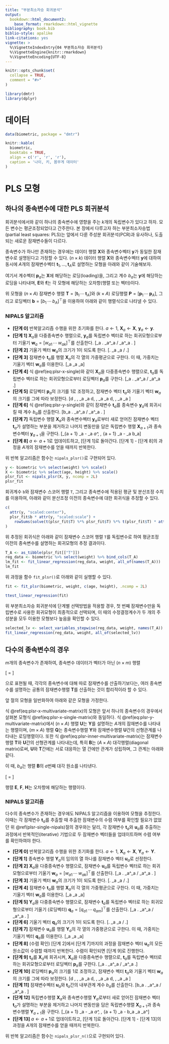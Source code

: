 ```yaml
---
title: "부분최소자승 회귀분석"
output: 
  bookdown::html_document2:
    base_format: rmarkdown::html_vignette
bibliography: book.bib
biblio-style: apalike
link-citations: yes
vignette: >
  %\VignetteIndexEntry{04 부분최소자승 회귀분석}
  %\VignetteEngine{knitr::rmarkdown}
  %\VignetteEncoding{UTF-8}
---
```


```r
knitr::opts_chunk$set(
  collapse = TRUE,
  comment = "#>"
)
```

```r
library(dmtr)
library(dplyr)
```


# 데이터

```r
data(biometric, package = "dmtr")
```

```r
knitr::kable(
  biometric, 
  booktabs = TRUE,
  align = c('r', 'r', 'r'),
  caption = '나이, 키, 몸무게 데이터'
)
```


# PLS 모형 {#plsr-model}

## 하나의 종속변수에 대한 PLS 회귀분석

회귀분석에서와 같이 하나의 종속변수에 영향을 주는 $k$개의 독립변수가 있다고 하자. 모든 변수는 평균조정되었다고 간주한다. 본 장에서 다루고자 하는 부분최소자승법(partial least squares: PLS)는 앞에서 다룬 주성분 회귀분석(PCR)과 유사하나, 도출되는 새로운 잠재변수들이 다르다.

종속변수가 하나만 존재하는 경우에는 데이터 행렬 $\mathbf{X}$와 종속변수벡터 $\mathbf{y}$가 동일한 잠재변수로 설명된다고 가정할 수 있다. $(n \times k)$ 데이터 행렬 $\mathbf{X}$와 종속변수벡터 $\mathbf{y}$에 대하여 동시에 $A$개의 잠재변수벡터 $\mathbf{t}_1, \ldots, \mathbf{t}_A$로 설명하는 모형을 아래와 같이 기술해보자.

\begin{eqnarray}
\mathbf{X} &=& \mathbf{t}_1 \mathbf{p}_1^\top + \mathbf{t}_2 \mathbf{p}_2^\top + \cdots + \mathbf{t}_A \mathbf{p}_A^\top + \mathbf{E} (\#eq:plsr-x-single)\\
\mathbf{y} &=& \mathbf{t}_1 b_1 + \mathbf{t}_2 b_2 + \cdots + \mathbf{t}_A b_A + \mathbf{f} (\#eq:plsr-y-single)
\end{eqnarray}

여기서 계수벡터 $\mathbf{p}_a$는 $\mathbf{X}$에 해당하는 로딩(loading)을, 그리고 계수 $b_a$는 $\mathbf{y}$에 해당하는 로딩을 나타내며, $\mathbf{E}$와 $\mathbf{f}$는 각 모형에 해당하는 오차항(행렬 또는 벡터)이다.

위 모형을 ($n \times A$) 잠재변수 행렬 $\mathbf{T} = \left[\mathbf{t}_1 \, \cdots \, \mathbf{t}_A \right]$와 $(k \times A)$ 로딩행렬 $\mathbf{P} = \left[\mathbf{p}_1 \, \cdots \, \mathbf{p}_A \right]$, 그리고 로딩벡터 $\mathbf{b} = \left[b_1 \, \cdots \, b_A \right]^\top$을 이용하여 아래와 같이 행렬식으로 나타낼 수 있다.

\begin{eqnarray}
\mathbf{X} &=& \mathbf{T}\mathbf{P}^\top + \mathbf{E} (\#eq:plsr-x-single-matrix)\\
\mathbf{y} &=& \mathbf{T}\mathbf{b} + \mathbf{f} (\#eq:plsr-y-single-matrix)
\end{eqnarray}


### NIPALS 알고리즘 {#plsr-single-nipals}

- **[단계 0]** 반복알고리즘 수행을 위한 초기화를 한다. $a \leftarrow 1$,  $\mathbf{X}_a \leftarrow \mathbf{X}$, $\mathbf{y}_a \leftarrow \mathbf{y}$.
- **[단계 1]** $\mathbf{X}_a$을 다중종속변수 행렬으로, $\mathbf{y}_a$를 독립변수 벡터로 하는 회귀모형으로부터 기울기 $\mathbf{w}_a = [w_{a1} \, \cdots \, w_{ak}]^\top$를 산출한다.
\[\mathbf{w}_a \leftarrow \left. \mathbf{X}_a^\top \mathbf{y}_a \middle/ \mathbf{y}_a^\top \mathbf{y}_a \right.  \]
- **[단계 2]** 기울기 벡터 $\mathbf{w}_a$의 크기가 1이 되도록 한다. 
\[\left. \mathbf{w}_a \leftarrow \mathbf{w}_a \middle/ \sqrt{\mathbf{w}_a^\top \mathbf{w}_a} \right.\]
- **[단계 3]** 잠재변수 $\mathbf{t}_a$를 행렬 $\mathbf{X}_a$의 각 열의 가중평균으로 구한다. 이 때, 가중치는 기울기 벡터 $\mathbf{w}_a$를 이용한다.
\[\mathbf{t}_a \leftarrow \mathbf{X}_a \mathbf{w}_a\]
- **[단계 4]** 식 \@ref(eq:plsr-x-single)와 같이 $\mathbf{X}_a$을 다중종속변수 행렬으로, $\mathbf{t}_a$를 독립변수 벡터로 하는 회귀모형으로부터 로딩벡터 $\mathbf{p}_a$를 구한다.
\[\mathbf{p}_a \leftarrow \left. \mathbf{X}_a^\top \mathbf{t}_a \middle/ \mathbf{t}_a^\top \mathbf{t}_a \right.\]
- **[단계 5]** 로딩벡터 $\mathbf{p}_a$의 크기를 1로 조정하고, 잠재변수 벡터 $\mathbf{t}_a$와 기울기 벡터 $\mathbf{w}_a$의 크기를 그에 따라 보정한다.
\[d \leftarrow \sqrt{\mathbf{p}_a^\top \mathbf{p}_a}, \, \mathbf{t}_a \leftarrow \mathbf{t}_a d, \, \mathbf{w}_a \leftarrow \mathbf{w}_a d, \, \mathbf{p}_a \leftarrow \frac{1}{d} \mathbf{p}_a \]
- **[단계 6]** 식 \@ref(eq:plsr-y-single)와 같이 잠재변수 $\mathbf{t}_a$를 종속변수 $\mathbf{y}_a$에 회귀시킬 때 계수 $b_a$를 산출한다.
\[b_a \leftarrow \left. \mathbf{y}_a^\top \mathbf{t}_a \middle/ \mathbf{t}_a^\top \mathbf{t}_a \right. \]
- **[단계 7]** 독립변수 행렬 $\mathbf{X}_a$와 종속변수벡터 $\mathbf{y}_a$로부터 새로 얻어진 잠재변수 벡터 $\mathbf{t}_a$가 설명하는 부분을 제거하고 나머지 변동만을 담은 독립변수 행렬 $\mathbf{X}_{a + 1}$과 종속변수벡터 $\mathbf{y}_{a + 1}$을 구한다.
\[\mathbf{X}_{a + 1} \leftarrow \mathbf{X}_a - \mathbf{t}_a \mathbf{p}_a^\top, \, \mathbf{y}_{a + 1} \leftarrow \mathbf{y}_a - \mathbf{t}_a b_a\]
- **[단계 8]** $a \leftarrow a + 1$로 업데이트하고, [단계 1]로 돌아간다. [단계 1] - [단계 8]의 과정을 $A$개의 잠재변수를 얻을 때까지 반복한다.


위 반복 알고리즘은 함수는 `nipals_plsr()`로 구현되어 있다.

```r
y <- biometric %>% select(weight) %>% scale()
X <- biometric %>% select(age, height) %>% scale()
plsr_fit <- nipals_plsr(X, y, ncomp = 2L)
plsr_fit
```

회귀계수 `b`와 잠재변수 스코어 행렬 `T`, 그리고 종속변수에 적용된 평균 및 분산조정 수치를 이용하여, 아래와 같이 분산조정 이전의 종속변수에 대한 회귀식을 추정할 수 있다.

```r
c(
  attr(y, "scaled:center"),
  plsr_fit$b * attr(y, "scaled:scale") + 
    rowSums(solve(t(plsr_fit$T) %*% plsr_fit$T) %*% t(plsr_fit$T) * attr(y, "scaled:center"))
)
```

위 추정된 회귀식은 아래와 같이 잠재변수 스코어 행렬 `T`를 독립변수로 하여 평균조정 이전의 종속변수를 설명하는 회귀모형의 추정 결과이다.

```r
T_A <- as_tibble(plsr_fit[["T"]])
reg_data <- biometric %>% select(weight) %>% bind_cols(T_A)
lm_fit <- fit_linear_regression(reg_data, weight, all_of(names(T_A)))
lm_fit
```



위 과정을 함수 `fit_plsr()`로 아래와 같이 실행할 수 있다. 

```r
fit <- fit_plsr(biometric, weight, c(age, height), .ncomp = 2L)
```

```r
ttest_linear_regression(fit)
```


위 부분최소자승 회귀분석에 단계별 선택방법을 적용할 경우, 첫 번째 잠재변수만을 독립변수로 사용한 회귀모형이 최종적으로 선택되며, 이 때의 수정결정계수가 두 개의 주성분을 모두 이용한 모형보다 높음을 확인할 수 있다.

```r
selected_lv <- select_variables_stepwise(reg_data, weight, names(T_A))
fit_linear_regression(reg_data, weight, all_of(selected_lv))
```



## 다수의 종속변수의 경우 {#plsr-multivariate-target}

$m$개의 종속변수가 존재하여, 종속변수 데이터가 벡터가 아닌 ($n \times m$) 행렬

\[\mathbf{Y} = \left[ \mathbf{y}_1 \, \cdots \, \mathbf{y}_m \right]\]

으로 표현될 때, 각각의 종속변수에 대해 따로 잠재변수를 산출하기보다는, 여러 종속변수를 설명하는 공통의 잠재변수행렬 $\mathbf{T}$를 산출하는 것이 합리적이라 할 수 있다.


앞 절의 모형을 일반화하여 아래와 같은 모형을 가정한다.

\begin{eqnarray}
\mathbf{X} &=& \mathbf{T} \mathbf{P}^\top + \mathbf{E} (\#eq:plsr-x-multivariate-matrix)\\
\mathbf{Y} &=& \mathbf{U} \mathbf{Q}^\top + \mathbf{F} (\#eq:plsr-y-multivariate-matrix)\\
\mathbf{U} &=& \mathbf{T} \mathbf{B} + \mathbf{H}  (\#eq:plsr-inner-multivariate-matrix)
\end{eqnarray}

식 \@ref(eq:plsr-x-multivariate-matrix)의 모형은 앞서 하나의 종속변수의 경우에서 살펴본 모형식 \@ref(eq:plsr-x-single-matrix)와 동일하다. 식 \@ref(eq:plsr-y-multivariate-matrix)에서 $(n \times A)$ 행렬 $\mathbf{U}$는 $\mathbf{Y}$를 설명하는 $A$개의 잠재변수를 나타내는 행렬이며, $(m \times A)$ 행렬 $\mathbf{Q}$는 종속변수행렬 $\mathbf{Y}$와 잠재변수행렬 $\mathbf{U}$간의 선형관계를 나타내는 로딩행렬이다. 또한 식 \@ref(eq:plsr-inner-multivariate-matrix)는 잠재변수행렬 $\mathbf{T}$와 $\mathbf{U}$간의 선형관계를 나타내는데, 특히 $\mathbf{B}$는 $(A \times A)$ 대각행렬(diagonal matrix)로써, $\mathbf{U}$와 $\mathbf{T}$간에는 서로 대응하는 열 간에만 관계가 성립하며, 그 관계는 아래와 같다.

\begin{equation*}
\mathbf{u}_a = b_a \mathbf{t}_a + \mathbf{h}_a, \, a = 1, \cdots, A
\end{equation*}

이 때, $b_a$는 행렬 $\mathbf{B}$의 $a$번째 대각 원소를 나타낸다.

\[\mathbf{B} = \left[ \begin{array}{c c c c}
b_{1} & 0 & \cdots & 0\\
0 & b_{2} &  & 0\\
\vdots &  & \ddots & \vdots \\
0 & 0 & \cdots & b_{A}
\end{array} \right]
\]

행렬 $\mathbf{E}$, $\mathbf{F}$, $\mathbf{H}$는 오차항에 해당하는 행렬이다.




### NIPALS 알고리즘 {#plsr-multivariate-nipals}

다수의 종속변수가 존재하는 경우에도 NIPALS 알고리즘을 이용하여 모형을 추정한다. 이때는 각 잠재변수 $\mathbf{t}_a$를 추출할 때 추출한 잠재변수의 수렴 여부를 확인할 필요가 없었던 위 \@ref(plsr-single-nipals)절의 경우와는 달리, 각 잠재변수 $\mathbf{t}_a$와 $\mathbf{u}_a$를 추출하는 과정에서 반복적인(iterative) 기법으로 두 잠재변수 벡터들을 업데이트하며 수렴 여부를 확인하여야 한다. 


- **[단계 0]** 반복알고리즘 수행을 위한 초기화를 한다. $a \leftarrow 1$,  $\mathbf{X}_a \leftarrow \mathbf{X}$, $\mathbf{Y}_a \leftarrow \mathbf{Y}$.
- **[단계 1]** 종속변수 행렬 $\mathbf{Y}_a$의 임의의 열 하나를 잠재변수 벡터 $\mathbf{u}_a$로 선정한다.
- **[단계 2]** $\mathbf{X}_a$을 다중종속변수 행렬으로, 잠재변수 $\mathbf{u}_a$를 독립변수 벡터로 하는 회귀모형으로부터 기울기 $\mathbf{w}_a = [w_{a1} \, \cdots \, w_{ak}]^\top$를 산출한다.
\[\mathbf{w}_a \leftarrow \left. \mathbf{X}_a^\top \mathbf{u}_a \middle/ \mathbf{u}_a^\top \mathbf{u}_a \right.  \]
- **[단계 3]** 기울기 벡터 $\mathbf{w}_a$의 크기가 1이 되도록 한다. 
\[\left. \mathbf{w}_a \leftarrow \mathbf{w}_a \middle/ \sqrt{\mathbf{w}_a^\top \mathbf{w}_a} \right.\]
- **[단계 4]** 잠재변수 $\mathbf{t}_a$를 행렬 $\mathbf{X}_a$의 각 열의 가중평균으로 구한다. 이 때, 가중치는 기울기 벡터 $\mathbf{w}_a$를 이용한다.
\[\mathbf{t}_a \leftarrow \mathbf{X}_a \mathbf{w}_a\]
- **[단계 5]** $\mathbf{Y}_a$을 다중종속변수 행렬으로, 잠재변수 $\mathbf{t}_a$를 독립변수 벡터로 하는 회귀모형으로부터 기울기 (로딩벡터) $\mathbf{q}_a = [q_{a1} \, \cdots \, q_{am}]^\top$를 산출한다.
\[\mathbf{q}_a \leftarrow \left. \mathbf{Y}_a^\top \mathbf{t}_a \middle/ \mathbf{t}_a^\top \mathbf{t}_a \right.  \]
- **[단계 6]** 기울기 벡터 $\mathbf{q}_a$의 크기가 1이 되도록 한다. 
\[\left. \mathbf{q}_a \leftarrow \mathbf{q}_a \middle/ \sqrt{\mathbf{q}_a^\top \mathbf{q}_a} \right.\]
- **[단계 7]** 잠재변수 $\mathbf{u}_a$를 행렬 $\mathbf{Y}_a$의 각 열의 가중평균으로 구한다. 이 때, 가중치는 기울기 벡터 $\mathbf{q}_a$를 이용한다.
\[\mathbf{u}_a \leftarrow \mathbf{Y}_a \mathbf{q}_a\]
- **[단계 8]** (수렴 확인) [단계 2]에서 [단계 7]까지의 과정을 잠재변수 벡터 $\mathbf{u}_a$의 모든 원소값이 수렴할 때까지 반복한다. 수렴이 확인되면 [단계 9]로 진행한다.
- **[단계 9]** $\mathbf{t}_a$를 $\mathbf{X}_a$에 회귀시켜, $\mathbf{X}_a$을 다중종속변수 행렬으로, $\mathbf{t}_a$를 독립변수 벡터로 하는 회귀모형으로부터 로딩벡터 $\mathbf{p}_a$를 구한다. 
\[\mathbf{p}_a \leftarrow \left. \mathbf{X}_a^\top \mathbf{t}_a \middle/ \mathbf{t}_a^\top \mathbf{t}_a \right.\]
- **[단계 10]** 로딩벡터 $\mathbf{p}_a$의 크기를 1로 조정하고, 잠재변수 벡터 $\mathbf{t}_a$와 기울기 벡터 $\mathbf{w}_a$의 크기를 그에 따라 보정한다.
\[d \leftarrow \sqrt{\mathbf{p}_a^\top \mathbf{p}_a}, \, \mathbf{t}_a \leftarrow \mathbf{t}_a d, \, \mathbf{w}_a \leftarrow \mathbf{w}_a d, \, \mathbf{p}_a \leftarrow \frac{1}{d} \mathbf{p}_a \]
- **[단계 11]** 잠재변수벡터 $\mathbf{u}_a$와 $\mathbf{t}_a$간의 내부관계 계수 $b_a$를 산출한다.
\[b_a \leftarrow \left. \mathbf{u}_a^\top \mathbf{t}_a \middle/ \mathbf{t}_a^\top \mathbf{t}_a \right. \]
- **[단계 12]** 독립변수행렬 $\mathbf{X}_a$와 종속변수행렬 $\mathbf{Y}_a$로부터 새로 얻어진 잠재변수 벡터 $\mathbf{t}_a$가 설명하는 부분을 제거하고 나머지 변동만을 담은 독립변수행렬 $\mathbf{X}_{a + 1}$과 종속변수행렬 $\mathbf{Y}_{a + 1}$을 구한다.
\[\mathbf{X}_{a + 1} \leftarrow \mathbf{X}_a - \mathbf{t}_a \mathbf{p}_a^\top, \, \mathbf{Y}_{a + 1} \leftarrow \mathbf{Y}_a - b_a \mathbf{t}_a \mathbf{q}_a^\top \]
- **[단계 13]** $a \leftarrow a + 1$로 업데이트하고, [단계 1]로 돌아간다. [단계 1] - [단계 13]의 과정을 $A$개의 잠재변수를 얻을 때까지 반복한다.

위 반복 알고리즘은 함수는 `nipals_plsr_n()`으로 구현되어 있다.

